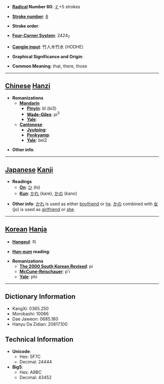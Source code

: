 * '''[[Wiktionary:Chinese radical index| Radical]] Number 60''': [[Wiktionary:Chinese radical index 彳|彳]]+5 strokes

* '''[[Wiktionary:Chinese total strokes index|Stroke number]]''': [[Wiktionary:Chinese total strokes index 8|8]]

* '''Stroke order''': 

* '''[[Wiktionary:Chinese four corner index|Four-Corner System]]''': 2424<sub>7</sub>

* '''[[Wiktionary:Chinese Cangjie index|Cangjie input]]''': 竹人木竹水 (HODHE)

* '''Graphical Significance and Origin''': 

* '''Common Meaning''': that, there, those

----

== [[Chinese]] [[Hanzi]] ==

* '''Romanizations'''
** '''[[Mandarin]]'''
*** '''[[Pinyin]]''': bǐ (bi3)
*** '''[[Wade-Giles]]''': pi<sup>3</sup>
*** '''[[Yale]]''': 
** '''[[Cantonese]]'''
*** '''[[Jyutping]]''':
*** '''[[Penkyamp]]''': 
*** '''[[Yale]]''': bei2

* '''Other info''': 

----

== [[Japanese]] [[Kanji]] ==

* '''Readings'''
** '''[[On]]''': [[ひ]] (hi)
** '''[[Kun]]''': [[かれ]] (kare), [[かの]] (kano)

* '''Other info''':  [[かれ]] is used as either [[boyfriend]] or [[he]].  [[かの]] combined with [[女]] (jo) is used as [[girlfriend]] or [[she]].

----

== [[Korean]] [[Hanja]] ==

* '''[[Hangeul]]''': 피

* '''[[Hun-eum]] reading''': 

* '''Romanizations'''
** '''[[The 2000 South Korean Revised Romanization|The 2000 South Korean Revised]]''': pi
** '''[[McCune-Reischauer]]''': p'i
** '''[[Yale]]''': phi

----

== Dictionary Information ==

* KangXi: 0365.250
* Morobashi: 10066
* Dae Jaweon: 0685.180
* Hanyu Da Zidian: 20817.100

== Technical Information ==

* '''Unicode''':
** Hex: 5F7C
** Decimal: 24444
* '''Big5''':
** Hex: A9BC
** Decimal: 43452
